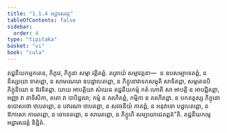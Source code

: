 ```yaml
---
title: "1.1.4 អដ្ឋារសវត្ត"
tableOfContents: false
sidebar:
  order: 4
type: "tipitaka"
basket: "vi"
book: "cula"
---
```



<DynamicBreadcrumb />

<Division number="7" book="cula">

<Paragraph number="43" book="cula">
តជ្ជនីយកម្មកតេន, ភិក្ខវេ, ភិក្ខុនា សម្មា វត្តិតព្ពំ. តត្រាយំ សម្មាវត្តនា—  ន ឧបសម្បាទេតព្ពំ, ន និស្សយោ ទាតព្ពោ, ន សាមណេរោ ឧបដ្ឋាបេតព្ពោ, ន ភិក្ខុនោវាទកសម្មុតិ សាទិតព្ពា, សម្មតេនបិ ភិក្ខុនិយោ ន ឱវទិតព្ពា. យាយ អាបត្តិយា សំឃេន តជ្ជនីយកម្មំ កតំ ហោតិ សា អាបត្តិ ន អាបជ្ជិតព្ពា, អញ្ញា វា តាទិសិកា, តតោ វា បាបិដ្ឋតរា; កម្មំ ន គរហិតព្ពំ, កម្មិកា ន គរហិតព្ពា. ន បកតត្តស្ស ភិក្ខុនោ ឧបោសថោ ឋបេតព្ពោ, ន បវារណា ឋបេតព្ពា, ន សវចនីយំ កាតព្ពំ, ន អនុវាទោ បដ្ឋបេតព្ពោ, ន ឱកាសោ ការេតព្ពោ, ន ចោទេតព្ពោ, ន សារេតព្ពោ, ន ភិក្ខូហិ សម្បយោជេតព្ពន៑”តិ.

</Paragraph>
</Division>

<Paragraph number="44" type="center" book="cula">
តជ្ជនីយកម្មេ អដ្ឋារសវត្តំ និដ្ឋិតំ.
</Paragraph>